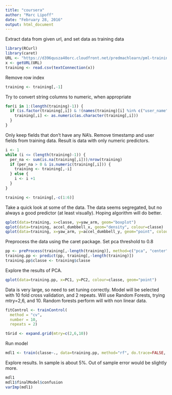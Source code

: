 ---
title: "coursera"
author: "Marc Lipoff"
date: "February 28, 2016"
output: html_document
---

Extract data from given url, and set data as training data
```{r, warning=FALSE, message=FALSE}
library(RCurl)
library(caret)
URL <- "https://d396qusza40orc.cloudfront.net/predmachlearn/pml-training.csv"
x <- getURL(URL)
training <- read.csv(textConnection(x))

```


Remove row index
```{r}
training <- training[,-1]
```

Try to convert string columns to numeric, when appropriate
```{r, warning=FALSE, message=FALSE}
for(i in 1:(length(training)-1)) {
  if (is.factor(training[,i]) & !(names(training)[i] %in% c("user_name", "new_window"))) {
    training[,i] <- as.numeric(as.character(training[,i]))
  }
}
```

Only keep fields that don't have any NA's. Remove timestamp and user fields from training data. Result is data with only numeric predictors.
```{r, warning=FALSE, message=FALSE}
i <- 1
while (i <= (length(training)-1)) {
  per_na <- sum(is.na(training[,i]))/nrow(training)
  if (per_na > 0 & is.numeric(training[,i])) {
    training <- training[,-i]
  } else {
    i <- i +1
  }
}

training <- training[,-c(1:6)]
```

Take a quick look at some of the data. The data seems segregated, but no always a good predictor (at least visually). Hoping algorithm will do better.

```{r}
qplot(data=training, x=classe, y=yaw_arm, geom="boxplot")
qplot(data=training, accel_dumbbell_x, geom="density", colour=classe)
qplot(data=training, x=yaw_arm, y=accel_dumbbell_y, geom="point", colour=classe)
```

Preprocess the data using the caret package. Set pca threshold to 0.8
```{r}
pp <- preProcess(training[,-length(training)], method=c("pca", "center", "scale"), thresh = .8)
training.pp <- predict(pp, training[,-length(training)])
training.pp$classe <- training$classe
```

Explore the results of PCA. 

```{r}
qplot(data=training.pp, x=PC1, y=PC2, colour=classe, geom="point")
```

Data is very large, so need to set tuning correctly. Model will be selected with 10 fold cross validation, and 2 repeats. Will use Random Forests, trying mtry=2,6, and 10. Random forests perform will with non linear data. 
```{r}
fitControl <- trainControl(
  method = "cv",
  number = 10,
  repeats = 2)

tGrid <- expand.grid(mtry=c(2,6,10))
```

Run model
```{r,cache=TRUE, warning=FALSE, message=FALSE}
mdl1 <- train(classe~., data=training.pp, method="rf", do.trace=FALSE, ntree=100, tuneGrid = tGrid, trControl = fitControl)
```

Explore results. In sample is about 5%. Out of sample error would be slightly more.
``` {r, warning=FALSE, message=FALSE}
mdl1
mdl1$finalModel$confusion
varImp(mdl1)
```